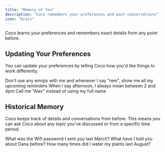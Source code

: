 ```yaml
---
title: "Memory of You"
description: "Coco remembers your preferences and past conversations"
icon: "brain"
---
```


Coco learns your preferences and remembers exact details from any point before.

## Updating Your Preferences

You can update your preferences by telling Coco how you'd like things to work differently.

<Tip>
  Don't use any emojis with me and whenever I say "rem", show me all my upcoming reminders
</Tip>

<Tip>
  When I say afternoon, I always mean between 2 and 4pm
</Tip>

<Tip>
  Call me "Alex" instead of using my full name
</Tip>

## Historical Memory

Coco keeps track of details and conversations from before. This means you can ask Coco about any topic you've discussed or from a specific time period.

<Tip>
  What was the Wifi password I sent you last March?
</Tip>

<Tip>
  What have I told you about Dana before?
</Tip>

<Tip>
  How many times did I water my plants last August?
</Tip>